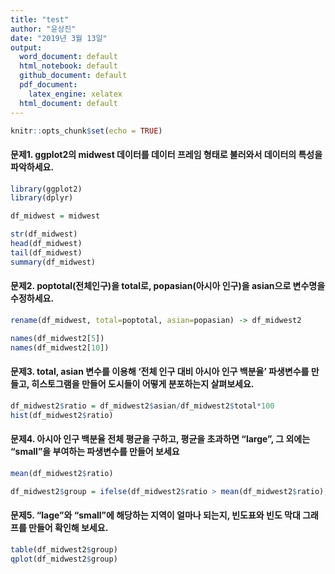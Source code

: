 ```yaml
---
title: "test"
author: "윤상진"
date: "2019년 3월 13일"
output:
  word_document: default
  html_notebook: default
  github_document: default
  pdf_document: 
    latex_engine: xelatex
  html_document: default
---
```


```r
knitr::opts_chunk$set(echo = TRUE)
```

#### 문제1. ggplot2의 midwest 데이터를 데이터 프레임 형태로 불러와서 데이터의 특성을 파악하세요.

```r
library(ggplot2)
library(dplyr)
```


```r
df_midwest = midwest

str(df_midwest)
head(df_midwest)
tail(df_midwest)
summary(df_midwest)

```

#### 문제2. poptotal(전체인구)을 total로, popasian(아시아 인구)을 asian으로 변수명을 수정하세요.
```r
rename(df_midwest, total=poptotal, asian=popasian) -> df_midwest2

names(df_midwest2[5])
names(df_midwest2[10])
```

#### 문제3. total, asian 변수를 이용해 '전체 인구 대비 아시아 인구 백분율' 파생변수를 만들고, 히스토그램을 만들어 도시들이 어떻게 분포하는지 살펴보세요.
```r
df_midwest2$ratio = df_midwest2$asian/df_midwest2$total*100
hist(df_midwest2$ratio)
```

#### 문제4. 아시아 인구 백분율 전체 평균을 구하고, 평균을 초과하면 "large", 그 외에는 "small"을 부여하는 파생변수를 만들어 보세요
```r
mean(df_midwest2$ratio)

df_midwest2$group = ifelse(df_midwest2$ratio > mean(df_midwest2$ratio), "large", "small")
```

#### 문제5. "lage"와 "small"에 해당하는 지역이 얼마나 되는지, 빈도표와 빈도 막대 그래프를 만들어 확인해 보세요.
```r
table(df_midwest2$group)
qplot(df_midwest2$group)
```

